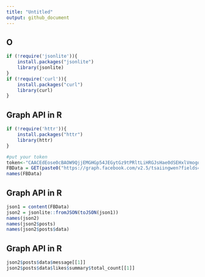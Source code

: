 ```yaml
---
title: "Untitled"
output: github_document
---
```

## O
```r
if (!require('jsonlite')){
    install.packages("jsonlite")
    library(jsonlite)
}
if (!require('curl')){
    install.packages("curl")
    library(curl)
}
```

## Graph API in R

```r
if (!require('httr')){
    install.packages("httr")
    library(httr)
}
```
```r
#put your token
token<-"CAACEdEose0cBAOW9QjjEMGHGp54JEGytGz9tPRltLiHRGJsHae0dSEHxlVmogqJ4hd8EoUQvB3yvDWFDpnHX8dfA2AIgelMfXQ7jZCrQbeaTEIWfjZCWoVZCzZB3cqrq8HFwr73qD1eaiNZAZCmFq0iZCi6kWFHn6Dh8gPFkRLMqvLhl17CuvbpixEO6k0ZBr1FcXq9L9pmFvL3JeX1ZCIBg8" #put your token
FBData = GET(paste0("https://graph.facebook.com/v2.5/tsaiingwen?fields=posts{message,likes.summary(true)}&access_token=",token))
names(FBData)
```


## Graph API in R

```r
json1 = content(FBData)
json2 = jsonlite::fromJSON(toJSON(json1))
names(json2)
names(json2$posts)
names(json2$posts$data)
```

## Graph API in R

```r
json2$posts$data$message[[1]]
json2$posts$data$likes$summary$total_count[[1]]
```

